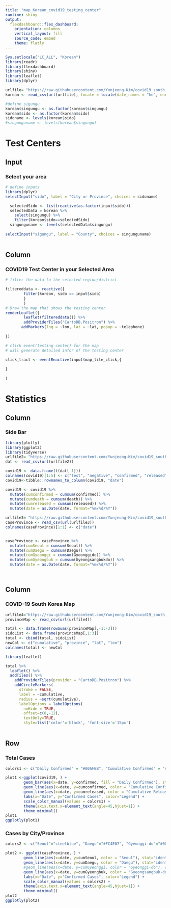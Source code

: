 ---
title: "map_Korean_covid19_testing_center"
runtime: shiny
output: 
  flexdashboard::flex_dashboard:
    orientation: columns
    vertical_layout: fill
    source_code: embed
    theme: flatly
---

```{r setup, include=FALSE}
Sys.setlocale("LC_ALL", "Korean")
library(readr)
library(flexdashboard)
library(shiny)
library(leaflet)
library(dplyr)

```

```{r}

urlfile= "https://raw.githubusercontent.com/Yunjeong-Kim/covid19_south_korea/master/korea_testing_center.csv"
korean <- read_csv(url(urlfile), locale = locale(date_names = "he", encoding = "UTF-8"))

#define sigungu
korean$singungu <- as.factor(korean$singungu)
korean$sido <- as.factor(korean$sido)
sidoname <- levels(korean$sido)
#singunguname <- levels(korean$singungu)
```

Test Centers
======================================================================

Input {.sidebar}
-----------------------------------------------------------------------

### Select your area

```{r}
        
# define inputs
library(dplyr)
selectInput("sido", label = "City or Province", choices = sidoname)

  selectedSido <- list(reactive(as.factor(input$sido)))
  selectedData = korean %>%
    select(singungu) %>%
    filter(korean$sido==selectedSido)
  singunguname <- levels(selectedData$singungu)
  
selectInput("sigungu", label = "County", choices = singunguname)
        
```

Column {data-width=2500}
-----------------------------------------------------------------------

### COVID19 Test Center in your Selected Area

```{r}
# filter the data to the selected region/district

filtereddata <- reactive({
        filter(korean, sido == input$sido)
        }
        )
# Draw the map that shows the testing center
renderLeaflet({
        leaflet(filtereddata()) %>%
        addProviderTiles("CartoDB.Positron") %>%
       addMarkers(lng = ~lon, lat = ~lat, popup = ~telephone)
  
})

# click event(testing center) for the map
# will generate detailed infor of the testing center

click_tract <- eventReactive(input$map_tile_click,{
        
}
                             
)
```

Statistics
======================================================================

Column {data-width=200}
-----------------------------------------------------------------------

### Side Bar

```{r}

library(plotly)
library(ggplot2)
library(tidyverse)
urlfile2= "https://raw.githubusercontent.com/Yunjeong-Kim/covid19_south_korea/master/daily_total.csv"
dat <- read_csv(url(urlfile2))

covid19 <- data.frame(t(dat[-1]))
colnames(covid19)[1:5] <- c("test", "negative", "confirmed", "released", "death")
covid19<-tibble::rownames_to_column(covid19, "date") 

covid19 <- covid19 %>%
  mutate(cumconfirmed = cumsum(confirmed)) %>%
  mutate(cumdeath = cumsum(death)) %>%
  mutate(cumreleased = cumsum(released)) %>%
  mutate(date = as.Date(date, format="%m/%d/%Y"))

urlfile3= "https://raw.githubusercontent.com/Yunjeong-Kim/covid19_south_korea/master/daily_province.csv"
caseProvince <- read_csv(url(urlfile3))
colnames(caseProvince)[1:1] <- c("date")


caseProvince <- caseProvince %>%
  mutate(cumSeoul = cumsum(Seoul)) %>%
  mutate(cumDaegu = cumsum(Daegu)) %>%
  mutate(cumGyeonggi = cumsum(Gyeonggido)) %>%
  mutate(cumGyeongbuk = cumsum(Gyeongsangbukdo)) %>%
  mutate(date = as.Date(date, format="%m/%d/%Y"))

  
```


Column
-----------------------------------------------------------------------
### COVID-19 South Korea Map 
```{r}

urlfile4="https://raw.githubusercontent.com/Yunjeong-Kim/covid19_south_korea/master/daily_province_time_series.csv"
provinceMap <- read_csv(url(urlfile4))

total <- data.frame(rowSums(provinceMap[,-1:-3]))
sidoList <- data.frame(provinceMap[,1:3])
total <- cbind(total, sidoList)
newCol <- c("cumulative", "province", "lat", "lon")
colnames(total) <- newCol

library(leaflet)

total %>%
  leaflet() %>%
  addTiles() %>%
    addProviderTiles(provider = "CartoDB.Positron") %>%
    addCircleMarkers(
      stroke = FALSE, 
      label = ~cumulative, 
      radius = ~sqrt(cumulative),
      labelOptions = labelOptions(
        noHide = TRUE, 
        offset=c(0,-12),
        textOnly=TRUE, 
        style=list('color'='black', 'font-size'='15px')                                      ))
  

```

Row 
-----------------------------------------------------------------------

### Total Cases

```{r}
colors1 <- c("Daily Confirmed" = "#00AFBB", "Cumulative Confirmed" = "steelblue", "Cumulative Released" = "#E7B800")

plot1 <-ggplot(covid19, ) +
        geom_bar(aes(x=date, y=confirmed, fill = "Daily Confirmed"), stat = "identity") + 
        geom_line(aes(x=date, y=cumconfirmed, color = "Cumulative Confirmed"), stat="identity", size = 1.5) +
        geom_line(aes(x=date, y=cumreleased, color = "Cumulative Released"), stat="identity", size = 1.5) +
        labs(x="Date", y="Confirmed Cases", color="Legend") +
        scale_color_manual(values = colors1) +
        theme(axis.text.x=element_text(angle=45,hjust=1)) +
        theme_minimal()
plot1
ggplotly(plot1)
```

### Cases by City/Province

```{r}
colors2 <- c("Seoul"="steelblue", "Daegu"="#FC4E07", "Gyeonggi-do"="#00AFBB", "Gyeongsangbuk-do" = "#E7B800")

plot2 <- ggplot(caseProvince, ) +
        geom_line(aes(x=date, y=cumSeoul, color = "Seoul"), stat="identity", size = 1.5) +
        geom_line(aes(x=date, y=cumDaegu, color = "Daegu"), stat="identity", size = 1.5) +
        #geom_line(aes(x=date, y=cumGyeonggi, color = "Gyeonggi-do"), stat="identity", size = 1.5) +
        geom_line(aes(x=date, y=cumGyeongbuk, color = "Gyeongsangbuk-do"), stat="identity", size = 1.5) +
        labs(x="Date", y="Confirmed Cases", color="Legend") +
        scale_color_manual(values = colors2) +
        theme(axis.text.x=element_text(angle=45,hjust=1)) +
        theme_minimal()
plot2
ggplotly(plot2)
```

